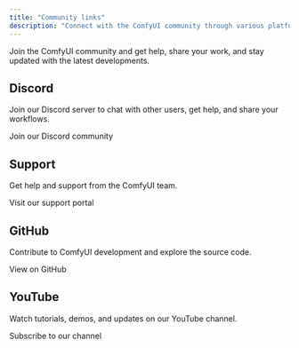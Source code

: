 ```yaml
---
title: "Community links"
description: "Connect with the ComfyUI community through various platforms"
---
```


Join the ComfyUI community and get help, share your work, and stay updated with the latest developments.

## Discord

Join our Discord server to chat with other users, get help, and share your workflows.

<Card title="ComfyUI Discord" icon="discord" href="https://discord.gg/comfyorg">
  Join our Discord community
</Card>

## Support

Get help and support from the ComfyUI team.

<Card title="Support Portal" icon="life-ring" href="https://support.comfy.org/">
  Visit our support portal
</Card>

## GitHub

Contribute to ComfyUI development and explore the source code.

<Card title="ComfyUI GitHub" icon="github" href="https://github.com/comfyanonymous/ComfyUI/">
  View on GitHub
</Card>

## YouTube

Watch tutorials, demos, and updates on our YouTube channel.

<Card title="ComfyUI YouTube" icon="youtube" href="https://www.youtube.com/@comfyorg">
  Subscribe to our channel
</Card>
